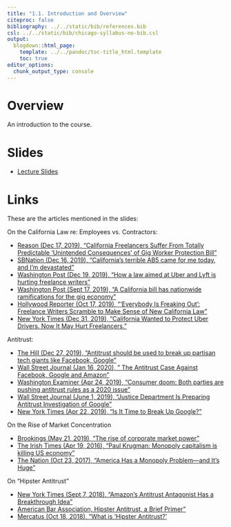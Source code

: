 ```yaml
---
title: "1.1. Introduction and Overview"
citeproc: false
bibliography: ../../static/bib/references.bib
csl: ../../static/bib/chicago-syllabus-no-bib.csl
output:
  blogdown::html_page:
    template: ../../pandoc/toc-title_html.template
    toc: true
editor_options: 
  chunk_output_type: console
---
```


# Overview

An introduction to the course.

# Slides

- [<i class="fas fa-external-link-square-alt"></i> Lecture Slides](/slides/1.1-slides.html)

# Links

These are the articles mentioned in the slides:

On the California Law re: Employees vs. Contractors: 

- [Reason (Dec 17, 2019), "California Freelancers Suffer From Totally Predictable 'Unintended Consequences' of Gig Worker Protection Bill"](https://reason.com/2019/12/17/california-freelancers-suffer-from-totally-predictable-unintended-consequences-of-gig-worker-protection-bill/)
- [SBNation (Dec 16, 2019), "California’s terrible AB5 came for me today, and I’m devastated"](https://www.mavsmoneyball.com/2019/12/16/21024414/california-terrible-ab5-came-for-me-today-and-im-devastated)
- [Washington Post (Dec 19, 2019), "How a law aimed at Uber and Lyft is hurting freelance writers"](https://www.washingtonpost.com/opinions/2019/12/19/how-law-aimed-uber-lyft-is-hurting-freelance-writers/)
- [Washington Post (Sept 17, 2019), "A California bill has nationwide ramifications for the gig economy"](https://www.washingtonpost.com/opinions/a-california-bill-has-nationwide-ramifications-for-the-gig-economy/2019/09/17/e92a805c-d670-11e9-86ac-0f250cc91758_story.html)
- [Hollywood Reporter (Oct 17, 2019), "'Everybody Is Freaking Out': Freelance Writers Scramble to Make Sense of New California Law"](https://www.hollywoodreporter.com/news/everybody-is-freaking-freelance-writers-scramble-make-sense-new-california-law-1248195)
- [New York Times (Dec 31, 2019), "California Wanted to Protect Uber Drivers. Now It May Hurt Freelancers."](https://www.nytimes.com/2019/12/31/technology/california-freelance-gig-workers.html)

Antitrust:

- [The Hill (Dec 27, 2019), "Antitrust should be used to break up partisan tech giants like Facebook, Google"](https://thehill.com/blogs/pundits-blog/media/311886-antitrust-should-be-used-to-break-up-partisan-tech-giants-like)
- [Wall Street Journal (Jan 16, 2020), " The Antitrust Case Against Facebook, Google and Amazon"](https://www.wsj.com/articles/the-antitrust-case-against-facebook-google-amazon-and-apple-1516121561)
- [Washington Examiner (Apr 24, 2019), "Consumer doom: Both parties are pushing antitrust rules as a 2020 issue"](https://www.washingtonexaminer.com/opinion/consumer-doom-both-parties-are-pushing-antitrust-rules-as-a-2020-issue)
- [Wall Street Journal (June 1, 2019), "Justice Department Is Preparing Antitrust Investigation of Google "](https://www.wsj.com/articles/justice-department-is-preparing-antitrust-investigation-of-google-11559348795)
- [New York Times (Apr 22, 2019), "Is It Time to Break Up Google?"](https://www.nytimes.com/2017/04/22/opinion/sunday/is-it-time-to-break-up-google.html)

On the Rise of Market Concentration

- [Brookings (May 21, 2019), "The rise of corporate market power"](https://www.brookings.edu/blog/up-front/2019/05/21/the-rise-of-corporate-market-power/)
- [The Irish Times (Apr 19, 2016), "Paul Krugman: Monopoly capitalism is killing US economy"](https://www.irishtimes.com/business/economy/paul-krugman-monopoly-capitalism-is-killing-us-economy-1.2615956)
- [The Nation (Oct 23, 2017), "America Has a Monopoly Problem—and It’s Huge"](https://www.thenation.com/article/america-has-a-monopoly-problem-and-its-huge/)\

On "Hipster Antitrust"

- [New York Times (Sept 7, 2018), "Amazon’s Antitrust Antagonist Has a Breakthrough Idea"](https://www.nytimes.com/2018/09/07/technology/monopoly-antitrust-lina-khan-amazon.html)
- [American Bar Association, Hipster Antitrust, a Brief Primer"](https://www.americanbar.org/groups/young_lawyers/publications/tyl/topics/antitrust/hipster-antitrust-brief-primer/)
- [Mercatus (Oct 18, 2018), "What is 'Hipster Antitrust?'](https://www.mercatus.org/bridge/commentary/what-hipster-antitrust)